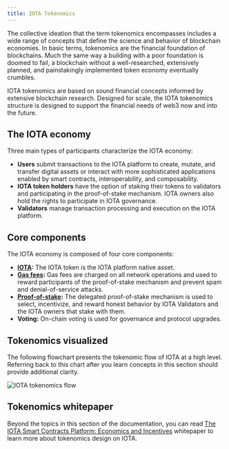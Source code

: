 ```yaml
---
title: IOTA Tokenomics
---
```


The collective ideation that the term tokenomics encompasses includes a wide range of concepts that define the science and behavior of blockchain economies. In basic terms, tokenomics are the financial foundation of blockchains. Much the same way a building with a poor foundation is doomed to fail, a blockchain without a well-researched, extensively planned, and painstakingly implemented token economy eventually crumbles.

IOTA tokenomics are based on sound financial concepts informed by extensive blockchain research. Designed for scale, the IOTA tokenomics structure is designed to support the financial needs of web3 now and into the future.

## The IOTA economy

Three main types of participants characterize the IOTA economy:

- **Users** submit transactions to the IOTA platform to create, mutate, and transfer digital assets or interact with more sophisticated applications enabled by smart contracts, interoperability, and composability.
- **IOTA token holders** have the option of staking their tokens to validators and participating in the proof-of-stake mechanism. IOTA owners also hold the rights to participate in IOTA governance.
- **Validators** manage transaction processing and execution on the IOTA platform.


## Core components

The IOTA economy is composed of four core components:

- **[IOTA](iota-token.mdx):** The IOTA token is the IOTA platform native asset.
- **[Gas fees](gas-in-iota.mdx):** Gas fees are charged on all network operations and used to reward participants of the proof-of-stake mechanism and prevent spam and denial-of-service attacks.
- **[Proof-of-stake](proof-of-stake.mdx):** The delegated proof-of-stake mechanism is used to select, incentivize, and reward honest behavior by IOTA Validators and the IOTA owners that stake with them.
- **Voting:** On-chain voting is used for governance and protocol upgrades.


## Tokenomics visualized

The following flowchart presents the tokenomic flow of IOTA at a high level. Referring back to this chart after you learn concepts in this section should provide additional clarity.

![IOTA tokenomics flow](/img/about-iota/tokenomics/iota-tokenomics-flow.png "Flowchart showing the tokenomics structure.")

## Tokenomics whitepaper

Beyond the topics in this section of the documentation, you can read [The IOTA Smart Contracts Platform: Economics and Incentives](/paper/tokenomics.pdf) whitepaper to learn more about tokenomics design on IOTA.
